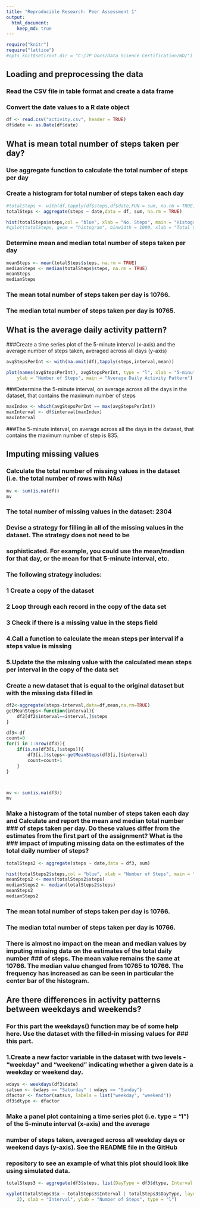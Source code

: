 ```yaml
---
title: "Reproducible Research: Peer Assessment 1"
output: 
  html_document:
    keep_md: true
---
```


```r
require("knitr")
require("lattice")
#opts_knit$set(root.dir = "C:/JP Docs/Data Science Certification/WD/")
```

## Loading and preprocessing the data
### Read  the CSV  file in table format and create a data frame 
### Convert the date values to a  R date object
```r
df <- read.csv("activity.csv", header = TRUE)
df$date <- as.Date(df$date)
```


## What is mean total number of steps taken per day?
### Use aggregate function to calculate the total number of steps per day
### Create  a histogram for total number of steps taken each day


```r
#totalSteps <- with(df,tapply(df$steps,df$date,FUN = sum, na.rm = TRUE))
totalSteps <- aggregate(steps ~ date,data = df, sum, na.rm = TRUE)

hist(totalSteps$steps,col = "blue", xlab = "No. Steps", main = "Histogram Total Number of Steps Taken Each Day")
#qplot(totalSteps, geom = "histogram", binwidth = 1000, xlab = "Total Steps", ylab = "Number of Days", main = "Total Number #of Steps Taken Each Day")

```

### Determine mean and median total number of steps taken per day
```r

meanSteps <- mean(totalSteps$steps, na.rm = TRUE)
medianSteps <- median(totalSteps$steps, na.rm = TRUE)
meanSteps
medianSteps
```
### The mean  total number of steps taken per day is 10766.
### The median total number of steps taken per day is 10765.


## What is the average daily activity pattern?
###Create a time series plot  of the 5-minute interval (x-axis) and the average number of steps taken, averaged across all days (y-axis)
```r

avgStepsPerInt <- with(na.omit(df),tapply(steps,interval,mean))

plot(names(avgStepsPerInt), avgStepsPerInt, type = "l", xlab = "5-minute Interval", 
    ylab = "Number of Steps", main = "Average Daily Activity Pattern")


```

###Determine the 5-minute interval, on average across all the days in the dataset, that contains the maximum number of steps
```r
maxIndex <- which(avgStepsPerInt == max(avgStepsPerInt))
maxInterval <- df$interval[maxIndex]
maxInterval
```
###The 5-minute interval, on average across all the days in the dataset, that contains the maximum number of step is 835.

## Imputing missing values

### Calculate  the total number of missing values in the dataset (i.e. the total number of rows with NAs)
```r
mv <- sum(is.na(df))
mv
```
### The total number of missing values in the dataset: 2304

### Devise a strategy for filling in all of the missing values in the dataset. The strategy does not need to be 
### sophisticated. For example, you could use the mean/median for that day, or the mean for that 5-minute interval, etc.

### The following strategy includes:
### 1 Create a copy of the dataset
### 2 Loop through each record in the copy of the data set
### 3 Check if there is a missing value in the steps field
### 4.Call a function to calculate the mean steps per interval if a steps value is missing
### 5.Update the the missing value with the calculated mean steps per interval in the copy of the data set 


### Create a new dataset that is equal to the original dataset but with the missing data filled in
```r

df2<-aggregate(steps~interval,data=df,mean,na.rm=TRUE)
getMeanSteps<-function(interval){
    df2[df2$interval==interval,]$steps
}

df3<-df   
count=0           
for(i in 1:nrow(df3)){
    if(is.na(df3[i,]$steps)){
        df3[i,]$steps<-getMeanSteps(df3[i,]$interval)
        count=count+1
    }
}



mv <- sum(is.na(df3))
mv

```
### Make a histogram of the total number of steps taken each day and Calculate and report the mean and median total number ### of steps taken per day. Do these values differ from the estimates from the first part of the assignment? What is the ### impact of imputing missing data on the estimates of the total daily number of steps?

```r
totalSteps2 <- aggregate(steps ~ date,data = df3, sum)

hist(totalSteps2$steps,col = "blue", xlab = "Number of Steps", main = "Histogram Total Number of Steps Taken Each Day")
meanSteps2 <- mean(totalSteps2$steps)
medianSteps2 <- median(totalSteps2$steps)
meanSteps2
medianSteps2
```


### The mean  total number of steps taken per day is 10766.
### The median total number of steps taken per day is 10766.

### There is almost no impact on the mean and median values by  imputing missing data on the estimates of the total daily number ### of steps. The mean value remains the same at 10766. The median value changed from 10765 to 10766. The frequency has increased as can be seen in particular the center bar of the histogram.

## Are there differences in activity patterns between weekdays and weekends?
### For this part the weekdays() function may be of some help here. Use the dataset with the filled-in missing values for ### this part.
### 1.Create a new factor variable in the dataset with two levels - "weekday" and "weekend" indicating whether a given date is a weekday or weekend day.

```r

wdays <- weekdays(df3$date)
satsun <- (wdays == "Saturday" | wdays == "Sunday")
dfactor <- factor(satsun, labels = list("weekday", "weekend"))
df3$dtype <- dfactor
```

### Make a panel plot containing a time series plot (i.e. type = "l") of the 5-minute interval (x-axis) and the average 
### number of steps taken, averaged across all weekday days or weekend days (y-axis). See the README file in the GitHub 
### repository to see an example of what this plot should look like using simulated data.

```r
totalSteps3 <- aggregate(df3$steps, list(DayType = df3$dtype, Interval = df3$interval), mean)

xyplot(totalSteps3$x ~ totalSteps3$Interval | totalSteps3$DayType, layout = c(1, 
    2), xlab = "Interval", ylab = "Number of Steps", type = "l")
```
